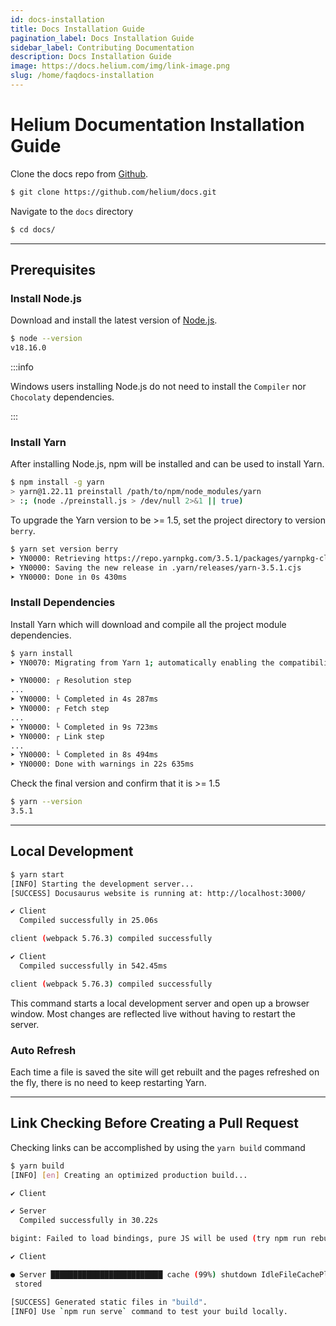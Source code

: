 ```yaml
---
id: docs-installation
title: Docs Installation Guide
pagination_label: Docs Installation Guide
sidebar_label: Contributing Documentation
description: Docs Installation Guide
image: https://docs.helium.com/img/link-image.png
slug: /home/faqdocs-installation
---
```



# Helium Documentation Installation Guide

<LegacyContentBanner />

Clone the docs repo from [Github](https://github.com/helium/docs).

```bash title="clone the repo"
$ git clone https://github.com/helium/docs.git
```

Navigate to the `docs` directory

```bash title="navigate to the docs directory"
$ cd docs/
```

---

## Prerequisites

### Install Node.js

Download and install the latest version of [Node.js](https://nodejs.org/en/download).

```bash title="Verify the installation."
$ node --version
v18.16.0
```

:::info

Windows users installing Node.js do not need to install the `Compiler` nor `Chocolaty` dependencies.

:::

### Install Yarn

After installing Node.js, npm will be installed and can be used to install Yarn.

```bash title="install yarn"
$ npm install -g yarn
> yarn@1.22.11 preinstall /path/to/npm/node_modules/yarn
> :; (node ./preinstall.js > /dev/null 2>&1 || true)
```

To upgrade the Yarn version to be >= 1.5, set the project directory to version `berry`.

```bash title="set yarn version to berry"
$ yarn set version berry
➤ YN0000: Retrieving https://repo.yarnpkg.com/3.5.1/packages/yarnpkg-cli/bin/yarn.js
➤ YN0000: Saving the new release in .yarn/releases/yarn-3.5.1.cjs
➤ YN0000: Done in 0s 430ms
```

### Install Dependencies

Install Yarn which will download and compile all the project module dependencies.

```bash title="install yarn and dependencies"
$ yarn install
➤ YN0070: Migrating from Yarn 1; automatically enabling the compatibility node-modules linker 👍

➤ YN0000: ┌ Resolution step
...
➤ YN0000: └ Completed in 4s 287ms
➤ YN0000: ┌ Fetch step
...
➤ YN0000: └ Completed in 9s 723ms
➤ YN0000: ┌ Link step
...
➤ YN0000: └ Completed in 8s 494ms
➤ YN0000: Done with warnings in 22s 635ms
```

Check the final version and confirm that it is >= 1.5

```bash title="verify yarn version"
$ yarn --version
3.5.1
```

---

## Local Development

```bash title="start the development server"
$ yarn start
[INFO] Starting the development server...
[SUCCESS] Docusaurus website is running at: http://localhost:3000/

✔ Client
  Compiled successfully in 25.06s

client (webpack 5.76.3) compiled successfully

✔ Client
  Compiled successfully in 542.45ms

client (webpack 5.76.3) compiled successfully
```

This command starts a local development server and open up a browser window. Most changes are
reflected live without having to restart the server.

### Auto Refresh

Each time a file is saved the site will get rebuilt and the pages refreshed on the fly, there is no
need to keep restarting Yarn.

---

## Link Checking Before Creating a Pull Request

Checking links can be accomplished by using the `yarn build` command

```bash title="make production build"
$ yarn build
[INFO] [en] Creating an optimized production build...

✔ Client

✔ Server
  Compiled successfully in 30.22s

bigint: Failed to load bindings, pure JS will be used (try npm run rebuild?)

✔ Client

● Server █████████████████████████ cache (99%) shutdown IdleFileCachePlugin
 stored

[SUCCESS] Generated static files in "build".
[INFO] Use `npm run serve` command to test your build locally.
```
